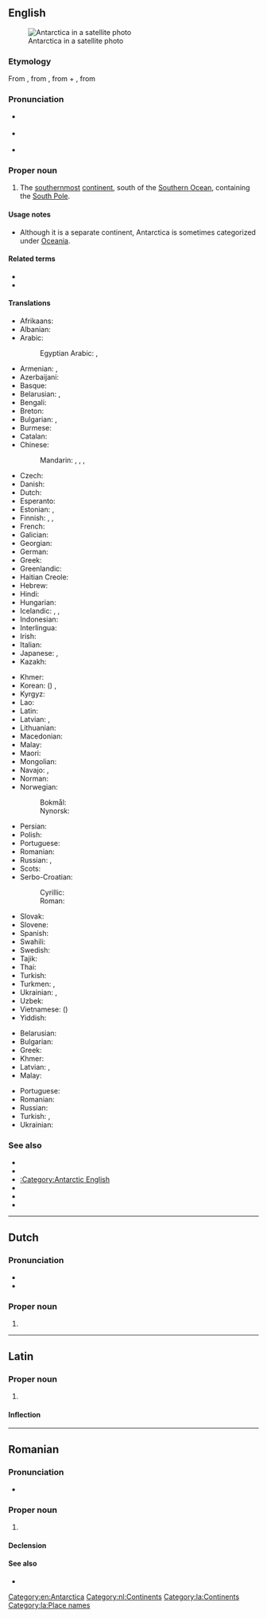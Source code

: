 {{also|antarctica|antárctica}}
==English==
{{wikipedia}}
{{wikivoyage}}
[[Image:Antarctica_satellite_globe.jpg|thumb|Antarctica in a satellite photo]]

===Etymology===
From {{der|en|NL.|Antarctica}}, from {{der|en|grc|ἀνταρκτικός}}, from {{m|grc|ἀντ-|t=[[ant-]], [[against]], [[opposed]]}} + {{m|grc|ἀρκτικός|t=[[Arctic]]}}, from {{der|en|grc|ἄρκτος|t=[[bear]]}}

===Pronunciation===
* {{a|UK}} {{IPA|/ˌænˈtɑː(k)tɪkə/|/ˌænˈɑːtɪkə/|lang=en}}
* {{a|US}} {{IPA|/ænˈtɑɹ(k)tɪkə/||[æˈɾ̃ɑɹɾɪkə]|lang=en}}
* {{audio|en-us-Antarctica.ogg|Audio (US)|lang=en}}

===Proper noun===
{{en-proper noun}}

# {{senseid|en|Q51}}The [[southernmost]] [[continent]], south of the [[Southern Ocean]], containing the [[South Pole]].

====Usage notes====
* Although it is a separate continent, Antarctica is sometimes categorized under [[Oceania]].

====Related terms====
* {{l|en|Antarctic}}
* {{l|en|Antarctican}}

====Translations====
{{trans-top|id=Q51|southernmost continent}}
* Afrikaans: {{t|af|Antarktika}}
* Albanian: {{t|sq|Antarktidë|f}}
* Arabic: {{t|ar|أَنْتَارْكِتِيكَا|f}}
*: Egyptian Arabic: {{t|arz|القطب الجنوبي|m|tr=el-quṭb el-ganūbi}}, {{t|arz|أنتارتكا|f|tr=ʾantārteka}}
* Armenian: {{t|hy|Անտարկտիդա}} {{qualifier|the continent}}, {{t+|hy|Անտարկտիկա}} {{qualifier|the region}}
* Azerbaijani: {{t+|az|Antarktida}}
* Basque: {{t+|eu|Antartika}}
* Belarusian: {{t|be|Антаркты́да|f}} {{qualifier|the continent}}, {{t|be|Анта́рктыка|f}} {{qualifier|the region}}
* Bengali: {{t|bn|অ্যান্টার্কটিকা}}
* Breton: {{t|br|Antarktika}}
* Bulgarian: {{t+|bg|Антаркти́да|f}} {{qualifier|the continent}}, {{t|bg|Анта́рктика|f}} {{qualifier|the region}}
* Burmese: {{t|my|အန္တာတိက}}
* Catalan: {{t+|ca|Antàrtida|f}}
* Chinese:
*: Mandarin: {{t+|cmn|南極洲}}, {{t+|cmn|南极洲|tr=Nánjízhōu}} {{qualifier|the continent}}, {{t+|cmn|南極}}, {{t+|cmn|南极|tr=nánjí}} {{qualifier|the region}}
* Czech: {{t+|cs|Antarktida|f}}
* Danish: {{t+|da|Antarktis}}
* Dutch: {{t+|nl|Antarctica|n}}
* Esperanto: {{t+|eo|Antarkto}}
* Estonian: {{t|et|Antarktis}}, {{t|et|Lõunamanner}}
* Finnish: {{t+|fi|Etelämanner}}, {{t+|fi|Antarktis}}, {{t+|fi|Etelänapamanner}}
* French: {{t+|fr|Antarctique|m}}
* Galician: {{t+|gl|Antártida}}
* Georgian: {{t|ka|ანტარქტიდა}}
* German: {{t+|de|Antarktis|f}}
* Greek: {{t+|el|Ανταρκτική|f}}
* Greenlandic: {{t|kl|Qalasersuaq Kujalleq}}
* Haitian Creole: {{t|ht|Antatik}}
* Hebrew: {{t|he|אַנְטַרְקְטִיקָה|f|tr=antárqtíqa}}
* Hindi: {{t|hi|अंटार्कटिका}}
* Hungarian: {{t+|hu|Antarktisz}}
* Icelandic: {{t+|is|Suðurskautslandið|n}}, {{t|is|Suðurheimskautslandið|n}}, {{t+|is|Antarktíka|f}}
* Indonesian: {{t+|id|Antartika}}
* Interlingua: {{t|ia|Antarctica}}
* Irish: {{t|ga|Antartaice|f}}
* Italian: {{t+|it|Antartide}}
* Japanese: {{t+|ja|南極|tr=なんきょく, nankyoku}} {{qualifier|the region}}, {{t|ja|[[南極]][[大陸]]|tr=なんきょくたいりく, nankyoku tairiku}} {{qualifier|the continent}}
* Kazakh: {{t|kk|Антарктида}}
{{trans-mid}}
* Khmer: {{t|km|អង់តាទិក}}
* Korean: {{t+|ko|남극}} ({{t+|ko|南極}}) {{qualifier|the region}}, {{t+|ko|남극대륙}} {{qualifier|the continent}}
* Kyrgyz: {{t|ky|Антарктида}}
* Lao: {{t+|lo|ອັນຕາກຕິກ}}
* Latin: {{t|la|Antarctica}}
* Latvian: {{t|lv|Antarktīda|f}}, {{t|lv|Antarktika|f}}
* Lithuanian: {{t+|lt|Antarktida}}
* Macedonian: {{t|mk|Анта́рктик|m}}
* Malay: {{t|ms|Antartika}}
* Maori: {{t|mi|Te Tiri o Te Moana}}
* Mongolian: {{t+|mn|Антарктид}}
* Navajo: {{t|nv|Shádiʼááhjí Honeezkʼazii|sc=Latn}}, {{t|nv|Shádiʼááhjí kéyah yistinígíí|sc=Latn}}
* Norman: {{t|nrf|Antarctique|f}}
* Norwegian:
*: Bokmål: {{t|nb|Antarktika}}
*: Nynorsk: {{t|nn|Antarktika}}
* Persian: {{t+|fa|جنوبگان|tr=jonubegân}}
* Polish: {{t+|pl|Antarktyda}}
* Portuguese: {{t+|pt|Antártica}}
* Romanian: {{t|ro|Antarctica}}
* Russian: {{t+|ru|Антаркти́да|f}} {{qualifier|the continent}}, {{t+|ru|Анта́рктика|f}} {{qualifier|the region}}
* Scots: {{t|sco|Antarcticae}}
* Serbo-Croatian:
*: Cyrillic: {{t|sh|Антарктик|m}}
*: Roman: {{t+|sh|Antarktik|m}}
* Slovak: {{t+|sk|Antarktída|f}}
* Slovene: {{t+|sl|Antárktika|f}}
* Spanish: {{t+|es|Antártida}}
* Swahili: {{t|sw|Antaktika}}
* Swedish: {{t+|sv|Antarktis}}
* Tajik: {{t+|tg|Антарктида}}
* Thai: {{t|th|แอนตาร์กติกา}}
* Turkish: {{t+|tr|Antarktika}}
* Turkmen: {{t|tk|Antarktika}}, {{t+|tk|Antarktida}} {{qualifier|the continent}}
* Ukrainian: {{t+|uk|Антаркти́да|f}} {{qualifier|the continent}}, {{t+|uk|Анта́рктика|f}} {{qualifier|the region}}
* Uzbek: {{t+|uz|Antarktida}}
* Vietnamese: {{t|vi|Châu Nam Cực}} ({{t|vi|洲南極}})
* Yiddish: {{t|yi|אַנטאַרקטיקאַ}}
{{trans-bottom}}

{{trans-top|south polar region}}
* Belarusian: {{t|be|Анта́рктыка|f}}
* Bulgarian: {{t|bg|Анта́рктика|f}}
* Greek: {{t+|el|Ανταρκτική|f}}
* Khmer: {{t|km|អង់តាទិក}}
* Latvian: {{t|lv|Antarktīda|f}}, {{t|lv|Antarktika|f}}
* Malay: {{t|ms|Antartika}}
{{trans-mid}}
* Portuguese: {{t|pt|Antártico|m}}
* Romanian: {{t|ro|Antarctica|f}}
* Russian: {{t+|ru|Анта́рктика|f}}
* Turkish: {{t+|tr|Antarktika}}, {{t+|tr|Güney Kutbu}}
* Ukrainian: {{t+|uk|Анта́рктика|f}}
{{trans-bottom}}

===See also===
* {{list:continents/en}}
* {{l|en|Appendix:Place names in Antarctica}}
* [[:Category:Antarctic English]]
* {{l|en|ant-}}
* {{l|en|Arctic}}
* {{l|en|Arctic Circle}}

[[Category:en:Antarctica]]

----

==Dutch==
{{wikipedia|lang=nl}}

===Pronunciation===
* {{IPA|lang=nl|/ɑn.ˈtɑrk.ti.kaː/}}
* {{audio|Nl-Antarctica.ogg|Audio|lang=nl}}

===Proper noun===
{{nl-proper noun|n}}

# {{l|en|Antarctica}}

[[Category:nl:Continents]]

----

==Latin==
{{wikipedia|lang=la}}

===Proper noun===
{{la-proper noun|Antarctica|Antarcticae|f|first}}

# {{lb|la|New Latin}} {{l|en|Antarctica}}

====Inflection====
{{la-decl-1st|loc=1|num=sg|Antarctic}}

[[Category:la:Continents]]
[[Category:la:Place names]]

----

==Romanian==
{{wikipedia|lang=ro}}

===Pronunciation===
* {{IPA|[anˈtark.tika]|lang=ro}}

===Proper noun===
{{ro-proper noun|f}}

# {{place|ro|continent|t1=Antarctica}}

====Declension====
{{ro-noun-f-ă-i|Antarctic|n=sg}}

====See also====
* {{list:continents/ro}}